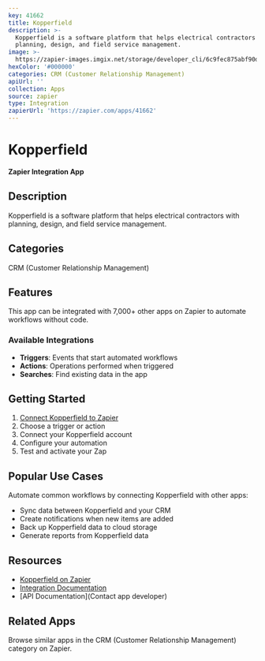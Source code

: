 ```yaml
---
key: 41662
title: Kopperfield
description: >-
  Kopperfield is a software platform that helps electrical contractors with
  planning, design, and field service management.
image: >-
  https://zapier-images.imgix.net/storage/developer_cli/6c9fec875abf90d947c0c49cbae28fd7.png?auto=format%2Ccompress&ixlib=python-3.0.0&q=50
hexColor: '#000000'
categories: CRM (Customer Relationship Management)
apiUrl: ''
collection: Apps
source: zapier
type: Integration
zapierUrl: 'https://zapier.com/apps/41662'
---
```

# Kopperfield

**Zapier Integration App**

## Description

Kopperfield is a software platform that helps electrical contractors with planning, design, and field service management.

## Categories

CRM (Customer Relationship Management)

## Features

This app can be integrated with 7,000+ other apps on Zapier to automate workflows without code.

### Available Integrations

- **Triggers**: Events that start automated workflows
- **Actions**: Operations performed when triggered
- **Searches**: Find existing data in the app

## Getting Started

1. [Connect Kopperfield to Zapier](https://zapier.com/apps/41662)
2. Choose a trigger or action
3. Connect your Kopperfield account
4. Configure your automation
5. Test and activate your Zap

## Popular Use Cases

Automate common workflows by connecting Kopperfield with other apps:

- Sync data between Kopperfield and your CRM
- Create notifications when new items are added
- Back up Kopperfield data to cloud storage
- Generate reports from Kopperfield data

## Resources

- [Kopperfield on Zapier](https://zapier.com/apps/41662)
- [Integration Documentation](https://zapier.com/apps/41662/integrations)
- [API Documentation](Contact app developer)

## Related Apps

Browse similar apps in the CRM (Customer Relationship Management) category on Zapier.
